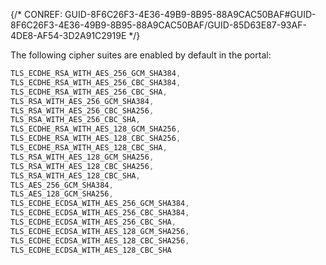 

{/* CONREF: GUID-8F6C26F3-4E36-49B9-8B95-88A9CAC50BAF#GUID-8F6C26F3-4E36-49B9-8B95-88A9CAC50BAF/GUID-85D63E87-93AF-4DE8-AF54-3D2A91C2919E  */}

The following cipher suites are enabled by default in the portal:

```javascript
TLS_ECDHE_RSA_WITH_AES_256_GCM_SHA384,
TLS_ECDHE_RSA_WITH_AES_256_CBC_SHA384,
TLS_ECDHE_RSA_WITH_AES_256_CBC_SHA,
TLS_RSA_WITH_AES_256_GCM_SHA384,
TLS_RSA_WITH_AES_256_CBC_SHA256,
TLS_RSA_WITH_AES_256_CBC_SHA,
TLS_ECDHE_RSA_WITH_AES_128_GCM_SHA256,
TLS_ECDHE_RSA_WITH_AES_128_CBC_SHA256,
TLS_ECDHE_RSA_WITH_AES_128_CBC_SHA,
TLS_RSA_WITH_AES_128_GCM_SHA256,
TLS_RSA_WITH_AES_128_CBC_SHA256,
TLS_RSA_WITH_AES_128_CBC_SHA,
TLS_AES_256_GCM_SHA384,
TLS_AES_128_GCM_SHA256,
TLS_ECDHE_ECDSA_WITH_AES_256_GCM_SHA384,
TLS_ECDHE_ECDSA_WITH_AES_256_CBC_SHA384,
TLS_ECDHE_ECDSA_WITH_AES_256_CBC_SHA,
TLS_ECDHE_ECDSA_WITH_AES_128_GCM_SHA256,
TLS_ECDHE_ECDSA_WITH_AES_128_CBC_SHA256,
TLS_ECDHE_ECDSA_WITH_AES_128_CBC_SHA
```

 
